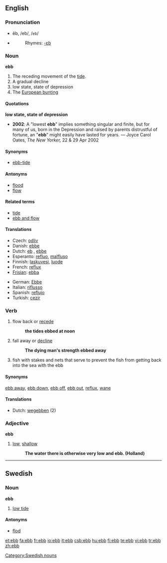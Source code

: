 ==English==

===Pronunciation===
*ĕb, /eb/, /<tt>eb</tt>/
*{{audio|en-us-ebb.ogg|Audio (US)}}
*:Rhymes: [[Rhymes:English:-ɛb|-ɛb]]

===Noun===
'''ebb'''

# The receding movement of the [[tide]].
# A gradual decline
# low state, state of depression
# The [[European bunting]]

====Quotations====
'''low state, state of depression'''
*'''2002''': A "lowest '''ebb'''" implies something singular and finite, but for many of us, born in the Depression and raised by parents distrustful of fortune, an "'''ebb'''" might easily have lasted for years. &mdash; Joyce Carol Oates, ''The New Yorker,'' 22 &amp; 29 Apr 2002

====Synonyms====
*[[ebb-tide]]

====Antonyms====
*[[flood]]
*[[flow]]

====Related terms====
*[[tide]]
*[[ebb and flow]]

====Translations====
{{trans-top|low tide}}
*Czech: [[odliv]] {{m}}
*Danish: [[ebbe]] {{g|Danish}}
*Dutch: [[eb]] {{n}}, [[ebbe]] {{n}}
*Esperanto: [[refluo]], [[malfluso]]
*Finnish: [[laskuvesi]], [[luode]]
*French: [[reflux]] {{m}}
*[[Frisian]]: [[ebba]] {{g|Frisian}}
{{trans-mid}}
*German: [[Ebbe]] {{f}}
*Italian: [[riflusso]] {{m}}
*Spanish: [[reflujo]] {{m}}
*Turkish: [[cezir]]
{{trans-bottom}}

===Verb===
{{en-verb}}

# flow back or [[recede]]
#:'''the tides ebbed at noon'''
# fall away or [[decline]]
#:'''The dying man's strength ebbed away'''
# fish with stakes and nets that serve to prevent the fish from getting back into the sea with the ebb

====Synonyms====
[[ebb away]], [[ebb down]], [[ebb off]], [[ebb out]], [[reflux]], [[wane]]

====Translations====
*Dutch: [[wegebben]] (2)

===Adjective===
'''ebb'''

# [[low]], [[shallow]]
#: '''The water there is otherwise very low and ebb. (Holland)'''

----

==Swedish==

===Noun===
'''ebb''' {{c}}

# [[low tide]]

====Antonyms====
*[[flod]]

[[Category:Swedish nouns]]

[[et:ebb]]
[[fa:ebb]]
[[fr:ebb]]
[[io:ebb]]
[[it:ebb]]
[[csb:ebb]]
[[hu:ebb]]
[[fi:ebb]]
[[te:ebb]]
[[vi:ebb]]
[[tr:ebb]]
[[zh:ebb]]